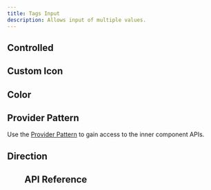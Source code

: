 ```yaml
---
title: Tags Input
description: Allows input of multiple values.
---
```











<Framework id="svelte">
	<Preview files={{ 'app.svelte': DefaultSvelteRaw }} client:visible>
		<DefaultSvelte client:visible />
	</Preview>
</Framework>
<Framework id="react">
	<Preview files={{ 'app.tsx': DefaultReactRaw }} client:visible>
		<DefaultReact client:visible />
	</Preview>
</Framework>

## Controlled

<Framework id="svelte">
	<Preview files={{ 'app.svelte': ControlledSvelteRaw }} client:visible>
		<ControlledSvelte client:visible />
	</Preview>
</Framework>
<Framework id="react">
	<Preview files={{ 'app.tsx': ControlledReactRaw }} client:visible>
		<ControlledReact client:visible />
	</Preview>
</Framework>

## Custom Icon

<Framework id="svelte">
	<Preview files={{ 'app.svelte': CustomIconSvelteRaw }} client:visible>
		<CustomIcon client:visible />
	</Preview>
</Framework>

## Color

<Framework id="svelte">
	<Preview files={{ 'app.svelte': ColorSvelteRaw }} client:visible>
		<Color client:visible />
	</Preview>
</Framework>

## Provider Pattern

Use the [Provider Pattern](/docs/get-started/fundamentals#provider-pattern) to gain access to the inner component APIs.

<Framework id="svelte">
	<Preview files={{ 'app.svelte': ProviderSvelteRaw }} client:visible>
		<Provider client:visible />
	</Preview>
</Framework>

## Direction

<Framework id="svelte">
	<Preview files={{ 'app.svelte': DirSvelteRaw }} client:visible>
		<Dir client:visible />
	</Preview>
</Framework>

## API Reference

<ApiTable />
